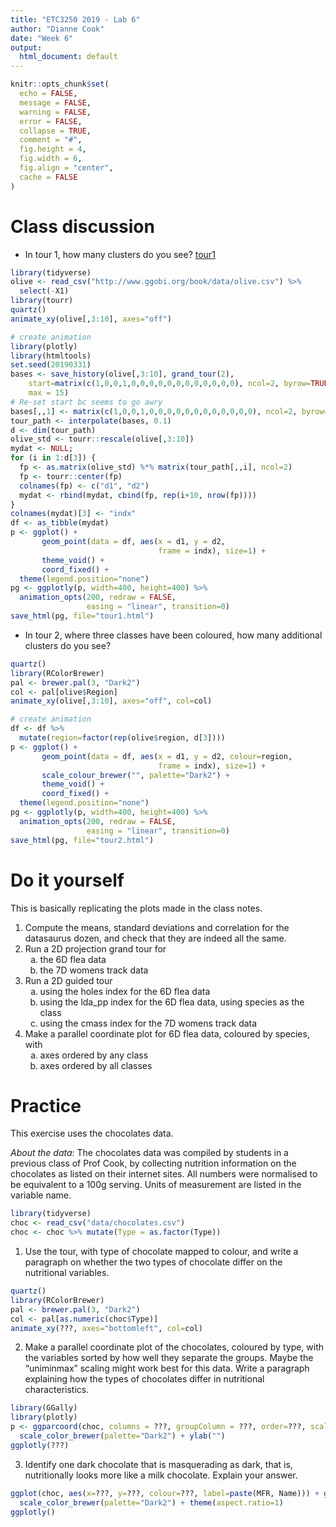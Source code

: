 ```yaml
---
title: "ETC3250 2019 - Lab 6"
author: "Dianne Cook"
date: "Week 6"
output:
  html_document: default
---
```


```r
knitr::opts_chunk$set(
  echo = FALSE,
  message = FALSE,
  warning = FALSE,
  error = FALSE, 
  collapse = TRUE,
  comment = "#",
  fig.height = 4,
  fig.width = 6,
  fig.align = "center",
  cache = FALSE
)
```


# Class discussion 

- In tour 1, how many clusters do you see? [tour1](https://monba.dicook.org/labs/tour1.html)

```r
library(tidyverse)
olive <- read_csv("http://www.ggobi.org/book/data/olive.csv") %>%
  select(-X1)
library(tourr)
quartz()
animate_xy(olive[,3:10], axes="off")
```

```r
# create animation
library(plotly)
library(htmltools)
set.seed(20190331)
bases <- save_history(olive[,3:10], grand_tour(2), 
    start=matrix(c(1,0,0,1,0,0,0,0,0,0,0,0,0,0,0,0), ncol=2, byrow=TRUE), 
    max = 15)
# Re-set start bc seems to go awry
bases[,,1] <- matrix(c(1,0,0,1,0,0,0,0,0,0,0,0,0,0,0,0), ncol=2, byrow=TRUE)
tour_path <- interpolate(bases, 0.1)
d <- dim(tour_path)
olive_std <- tourr::rescale(olive[,3:10])
mydat <- NULL; 
for (i in 1:d[3]) {
  fp <- as.matrix(olive_std) %*% matrix(tour_path[,,i], ncol=2)
  fp <- tourr::center(fp)
  colnames(fp) <- c("d1", "d2")
  mydat <- rbind(mydat, cbind(fp, rep(i+10, nrow(fp))))
}
colnames(mydat)[3] <- "indx"
df <- as_tibble(mydat) 
p <- ggplot() +
       geom_point(data = df, aes(x = d1, y = d2, 
                                 frame = indx), size=1) +
       theme_void() +
       coord_fixed() +
  theme(legend.position="none")
pg <- ggplotly(p, width=400, height=400) %>%
  animation_opts(200, redraw = FALSE, 
                 easing = "linear", transition=0)
save_html(pg, file="tour1.html")

```

- In tour 2, where three classes have been coloured, how many additional clusters do you see?

```r
quartz()
library(RColorBrewer)
pal <- brewer.pal(3, "Dark2")
col <- pal[olive$Region]
animate_xy(olive[,3:10], axes="off", col=col)
```

```r
# create animation
df <- df %>%
  mutate(region=factor(rep(olive$region, d[3])))
p <- ggplot() +
       geom_point(data = df, aes(x = d1, y = d2, colour=region,
                                 frame = indx), size=1) +
       scale_colour_brewer("", palette="Dark2") +
       theme_void() +
       coord_fixed() +
  theme(legend.position="none")
pg <- ggplotly(p, width=400, height=400) %>%
  animation_opts(200, redraw = FALSE, 
                 easing = "linear", transition=0)
save_html(pg, file="tour2.html")

```

# Do it yourself

This is basically replicating the plots made in the class notes. 

1. Compute the means, standard deviations and correlation for the datasaurus dozen, and check that they are indeed all the same.
2. Run a 2D projection grand tour for
    a. the 6D flea data
    b. the 7D womens track data
3. Run a 2D guided tour 
    a. using the holes index for the 6D flea data
    b. using the lda_pp index for the 6D flea data, using species as the class
    c. using the cmass index for the 7D womens track data
4. Make a parallel coordinate plot for 6D flea data, coloured by species, with
    a. axes ordered by any class
    b. axes ordered by all classes

# Practice


This exercise uses the chocolates data. 

*About the data*: The chocolates data was compiled by students in a previous class of Prof Cook, by collecting nutrition information on the chocolates as listed on their internet sites. All numbers were normalised to be equivalent to a 100g serving. Units of measurement are listed in the variable name.

```r
library(tidyverse)
choc <- read_csv("data/chocolates.csv")
choc <- choc %>% mutate(Type = as.factor(Type))
```

1. Use the tour, with type of chocolate mapped to colour, and write a paragraph on whether the two types of chocolate differ on the nutritional variables. 

```r
quartz()
library(RColorBrewer)
pal <- brewer.pal(3, "Dark2")
col <- pal[as.numeric(choc$Type)]
animate_xy(???, axes="bottomleft", col=col)
```

2. Make a parallel coordinate plot of the chocolates, coloured by type, with the variables sorted by how well they separate the groups. Maybe the "uniminmax" scaling might work best for this data. Write a paragraph explaining how the types of chocolates differ in nutritional characteristics.

```r
library(GGally)
library(plotly)
p <- ggparcoord(choc, columns = ???, groupColumn = ???, order=???, scale=???) +
  scale_color_brewer(palette="Dark2") + ylab("")
ggplotly(???)
```

3. Identify one dark chocolate that is masquerading as dark, that is, nutritionally looks more like a milk chocolate. Explain your answer. 

```r
ggplot(choc, aes(x=???, y=???, colour=???, label=paste(MFR, Name))) + geom_point() +
  scale_color_brewer(palette="Dark2") + theme(aspect.ratio=1)
ggplotly()
```

